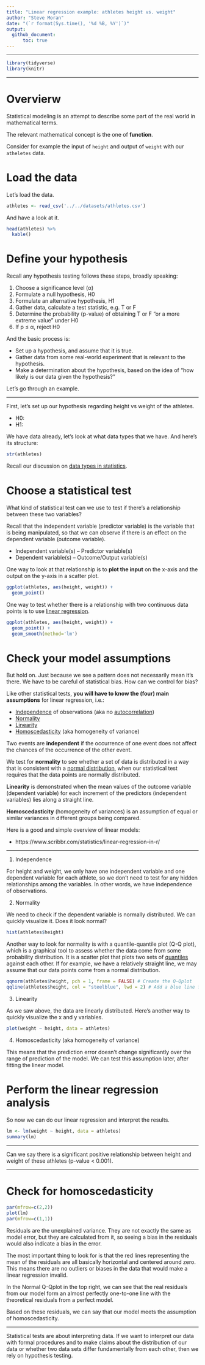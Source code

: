 ```yaml
---
title: "Linear regression example: athletes height vs. weight"
author: "Steve Moran"
date: "(`r format(Sys.time(), '%d %B, %Y')`)"
output:
  github_document:
      toc: true
---
```


***

```r
library(tidyverse)
library(knitr)
```

***

# Overvierw

Statistical modeling is an attempt to describe some part of the real world in mathematical terms.

The relevant mathematical concept is the one of **function**. 

Consider for example the input of `height` and output of `weight` with our `atheletes` data.


# Load the data

Let's load the data.

```r
athletes <- read_csv('../../datasets/athletes.csv')
```

And have a look at it.

```r
head(athletes) %>% 
  kable()
```


# Define your hypothesis

Recall any hypothesis testing follows these steps, broadly speaking:

1. Choose a significance level (α)
2. Formulate a null hypothesis, H0
3. Formulate an alternative hypothesis, H1
4. Gather data, calculate a test statistic, e.g. T or F
5. Determine the probability (p-value) of obtaining T or F "or a more extreme value" under H0
6. If p ≤ α, reject H0

And the basic process is:
  
* Set up a hypothesis, and assume that it is true.
* Gather data from some real-world experiment that is relevant to the hypothesis.
* Make a determination about the hypothesis, based on the idea of "how likely is our data given the hypothesis?"

Let's go through an example.

***

First, let's set up our hypothesis regarding height vs weight of the athletes.

* H0:
* H1:

We have data already, let's look at what data types that we have. And here's its structure:

```r
str(athletes)
```

Recall our discussion on [data types in statistics](https://github.com/bambooforest/IntroDataScience/tree/main/2_data#data-types-in-statistics).


# Choose a statistical test

What kind of statistical test can we use to test if there's a relationship between these two variables?

Recall that the independent variable (predictor variable) is the variable that is being manipulated, so that we can observe if there is an effect on the dependent variable (outcome variable).

* Independent variable(s) -- Predictor variable(s)
* Dependent variable(s) -- Outcome/Output variable(s)

One way to look at that relationship is to **plot the input** on the x-axis and the output on the y-axis in a scatter plot.

```r
ggplot(athletes, aes(height, weight)) +
  geom_point()
```

One way to test whether there is a relationship with two continuous data points is to use [linear regression](https://en.wikipedia.org/wiki/Linear_regression).

```r
ggplot(athletes, aes(height, weight)) +
  geom_point() +
  geom_smooth(method='lm')
```


# Check your model assumptions

But hold on. Just because we see a pattern does not necessarily mean it's there. We have to be careful of statistical bias. How can we control for bias?

Like other statistical tests, **you will have to know the (four) main assumptions** for linear regression, i.e.:

* [Independence](https://en.wikipedia.org/wiki/Independence_(probability_theory)) of observations (aka no [autocorrelation](https://en.wikipedia.org/wiki/Autocorrelation))
* [Normality](https://en.wikipedia.org/wiki/Normal_distribution)
* [Linearity](https://en.wikipedia.org/wiki/Linear_regression)
* [Homoscedasticity](https://en.wikipedia.org/wiki/Homoscedasticity_and_heteroscedasticity) (aka homogeneity of variance)

Two events are **independent** if the occurrence of one event does not affect the chances of the occurrence of the other event.

We test for **normality** to see whether a set of data is distributed in a way that is consistent with a [normal distribution](https://en.wikipedia.org/wiki/Normal_distribution), when our statistical test requires that the data points are normally distributed. 

**Linearity** is demonstrated when the mean values of the outcome variable (dependent variable) for each increment of the predictors (independent variables) lies along a straight line.

**Homoscedasticity** (homogeneity of variances) is an assumption of equal or similar variances in different groups being compared. 

<!--
[Parametric statistical test](https://en.wikipedia.org/wiki/Parametric_statistics) assume that data points in the sample come from a population that can be modeled by a [probability distribution](https://en.wikipedia.org/wiki/Probability_distribution) (i.e., a mathematical function that describes the probabilities of occurrence of the outcomes in an experiment) and that has a fixed set of [statistical parameters](https://en.wikipedia.org/wiki/Statistical_parameter). This assumption is important because parametric statistical tests are sensitive to any dissimilarities and uneven variance in samples will bias and skew the results.
-->

Here is a good and simple overview of linear models:

* https://www.scribbr.com/statistics/linear-regression-in-r/

***

1. Independence

For height and weight, we only have one independent variable and one dependent variable for each athlete, so we don’t need to test for any hidden relationships among the variables. In other words, we have independence of observations.

2. Normality

We need to check if the dependent variable is normally distributed. We can quickly visualize it. Does it look normal?

```r
hist(athletes$height)
```

Another way to look for normality is with a quantile-quantile plot (Q-Q plot), which is a graphical tool to assess whether the data come from some probability distribution. It is a scatter plot that plots two sets of [quantiles](https://en.wikipedia.org/wiki/Quantile) against each other. If for example, we have a relatively straight line, we may assume that our data points come from a normal distribution.

```r
qqnorm(athletes$height, pch = 1, frame = FALSE) # Create the Q-Qplot
qqline(athletes$height, col = "steelblue", lwd = 2) # Add a blue line for reference
```

3. Linearity

As we saw above, the data are linearly distributed. Here's another way to quickly visualize the x and y variables.

```r
plot(weight ~ height, data = athletes)
```


4. Homoscedasticity (aka homogeneity of variance)

This means that the prediction error doesn’t change significantly over the range of prediction of the model. We can test this assumption later, after fitting the linear model.


# Perform the linear regression analysis

So now we can do our linear regression and interpret the results.

```r
lm <- lm(weight ~ height, data = athletes)
summary(lm)
```

***

Can we say there is a significant positive relationship between height and weight of these athletes (p-value < 0.001).

***


# Check for homoscedasticity

```r
par(mfrow=c(2,2))
plot(lm)
par(mfrow=c(1,1))
```

Residuals are the unexplained variance. They are not exactly the same as model error, but they are calculated from it, so seeing a bias in the residuals would also indicate a bias in the error.

The most important thing to look for is that the red lines representing the mean of the residuals are all basically horizontal and centered around zero. This means there are no outliers or biases in the data that would make a linear regression invalid.

In the Normal Q-Qplot in the top right, we can see that the real residuals from our model form an almost perfectly one-to-one line with the theoretical residuals from a perfect model.

Based on these residuals, we can say that our model meets the assumption of homoscedasticity.

*** 
Statistical tests are about interpreting data. If we want to interpret our data with formal procedures and to make claims about the distribution of our data or whether two data sets differ fundamentally from each other, then we rely on hypothesis testing.
